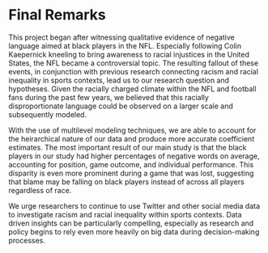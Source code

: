 # Final Remarks

This project began after witnessing qualitative evidence of negative language aimed at black players in the NFL. Especially following Colin Kaepernick kneeling to bring awareness to racial injustices in the United States, the NFL became a controversial topic. The resulting fallout of these events, in conjunction with previous research connecting racism and racial inequality in sports contexts, lead us to our research question and hypotheses. Given the racially charged climate within the NFL and football fans during the past few years, we believed that this racially disproportionate language could be observed on a larger scale and subsequently modeled. 

With the use of multilevel modeling techniques, we are able to account for the heirarchical nature of our data and produce more accurate coefficient estimates. The most important result of our main study is that the black players in our study had higher percentages of negative words on average, accounting for position, game outcome, and individual performance. This disparity is even more prominent during a game that was lost, suggesting that blame may be falling on black players instead of across all players regardless of race.

We urge researchers to continue to use Twitter and other social media data to investigate racism and racial inequality within sports contexts. Data driven insights can be particularly compelling, especially as research and policy begins to rely even more heavily on big data during decision-making processes.  

